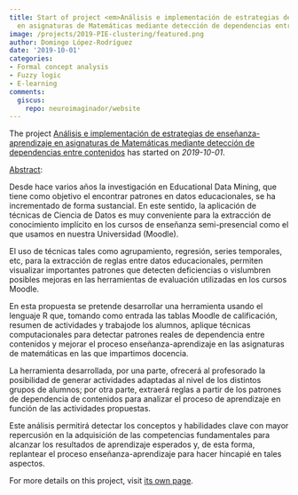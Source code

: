 ```yaml
---
title: Start of project <em>Análisis e implementación de estrategias de enseñanza-aprendizaje
  en asignaturas de Matemáticas mediante detección de dependencias entre contenidos</em>
image: /projects/2019-PIE-clustering/featured.png
author: Domingo López-Rodríguez
date: '2019-10-01'
categories:
- Formal concept analysis
- Fuzzy logic
- E-learning
comments:
  giscus:
    repo: neuroimaginador/website
---
```


The project <u>Análisis e implementación de estrategias de enseñanza-aprendizaje en asignaturas de Matemáticas mediante detección de dependencias entre contenidos</u> has started on <em>2019-10-01</em>.

<u>Abstract</u>:


Desde hace varios años la investigación en Educational Data Mining, que tiene como objetivo el encontrar patrones en datos educacionales, se ha incrementado de forma sustancial. En este sentido, la aplicación de técnicas de Ciencia de Datos es muy conveniente para la extracción de conocimiento implícito en los cursos de enseñanza semi-presencial como el que usamos en nuestra Universidad (Moodle).

El uso de técnicas tales como agrupamiento, regresión, series temporales, etc, para la extracción de reglas entre datos educacionales, permiten visualizar importantes patrones que detecten deficiencias o vislumbren posibles mejoras en las herramientas de evaluación utilizadas en los cursos Moodle.

En esta propuesta se pretende desarrollar una herramienta usando el lenguaje R que, tomando como entrada las tablas Moodle de calificación, resumen de actividades y trabajode los alumnos, aplique técnicas computacionales para detectar patrones reales de dependencia entre contenidos y mejorar el proceso enseñanza-aprendizaje en las asignaturas de matemáticas en las que impartimos docencia.

La herramienta desarrollada, por una parte, ofrecerá al profesorado la posibilidad de generar actividades adaptadas al nivel de los distintos grupos de alumnos; por otra parte, extraerá reglas a partir de los patrones de dependencia de contenidos para analizar el proceso de aprendizaje en función de las actividades propuestas.

Este análisis permitirá detectar los conceptos y habilidades clave con mayor repercusión en la adquisición de las competencias fundamentales para alcanzar los resultados de aprendizaje esperados y, de esta forma, replantear el proceso enseñanza-aprendizaje para hacer hincapié en tales aspectos.



For more details on this project, visit <a href='/projects/2019-PIE-clustering'>its own page</a>.

